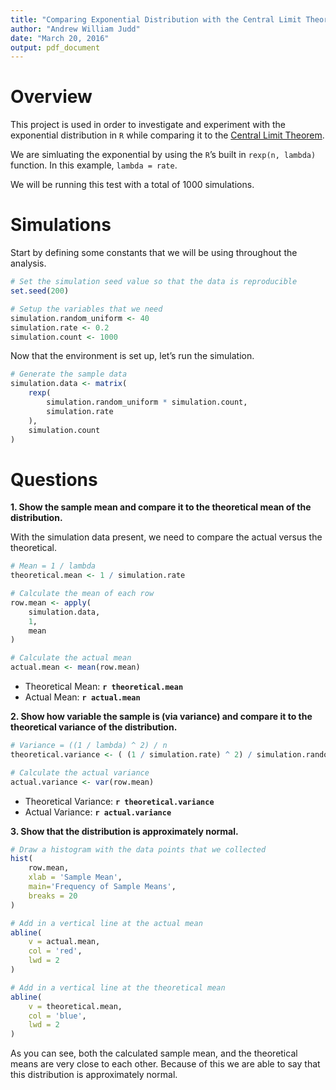 ```yaml
---
title: "Comparing Exponential Distribution with the Central Limit Theorem"
author: "Andrew William Judd"
date: "March 20, 2016"
output: pdf_document
---
```


# Overview

This project is used in order to investigate and experiment with the exponential distribution in `R` while comparing it to the [Central Limit Theorem](https://en.wikipedia.org/wiki/Central_limit_theorem).

We are simluating the exponential by using the `R`'s built in `rexp(n, lambda)` function.  In this example, `lambda = rate`.

We will be running this test with a total of 1000 simulations.

# Simulations

Start by defining some constants that we will be using throughout the analysis.

```r
# Set the simulation seed value so that the data is reproducible
set.seed(200)

# Setup the variables that we need
simulation.random_uniform <- 40
simulation.rate <- 0.2
simulation.count <- 1000
```

Now that the environment is set up, let's run the simulation.

```r
# Generate the sample data
simulation.data <- matrix(
    rexp(
        simulation.random_uniform * simulation.count,
        simulation.rate
    ),
    simulation.count
)
```


# Questions

**1. Show the sample mean and compare it to the theoretical mean of the distribution.**

With the simulation data present, we need to compare the actual versus the theoretical.

```r
# Mean = 1 / lambda
theoretical.mean <- 1 / simulation.rate

# Calculate the mean of each row
row.mean <- apply(
    simulation.data, 
    1, 
    mean
)

# Calculate the actual mean
actual.mean <- mean(row.mean)
```

- Theoretical Mean: **``r theoretical.mean ``**
- Actual Mean: **``r actual.mean ``**

**2. Show how variable the sample is (via variance) and compare it to the theoretical variance of the distribution.**

```r
# Variance = ((1 / lambda) ^ 2) / n
theoretical.variance <- ( (1 / simulation.rate) ^ 2) / simulation.random_uniform

# Calculate the actual variance
actual.variance <- var(row.mean)
```

- Theoretical Variance: **``r theoretical.variance ``**
- Actual Variance: **``r actual.variance ``**

**3. Show that the distribution is approximately normal.**

```r
# Draw a histogram with the data points that we collected
hist(
    row.mean,
    xlab = 'Sample Mean',
    main='Frequency of Sample Means',
    breaks = 20
)

# Add in a vertical line at the actual mean
abline(
    v = actual.mean,
    col = 'red',
    lwd = 2
)

# Add in a vertical line at the theoretical mean
abline(
    v = theoretical.mean,
    col = 'blue',
    lwd = 2
)
```

As you can see, both the calculated sample mean, and the theoretical means are very close to each other.  Because of this we are able to say that this distribution is approximately normal.